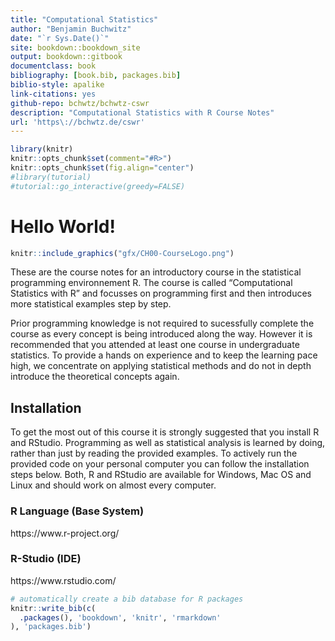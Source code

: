 ```yaml
--- 
title: "Computational Statistics"
author: "Benjamin Buchwitz"
date: "`r Sys.Date()`"
site: bookdown::bookdown_site
output: bookdown::gitbook
documentclass: book
bibliography: [book.bib, packages.bib]
biblio-style: apalike
link-citations: yes
github-repo: bchwtz/bchwtz-cswr
description: "Computational Statistics with R Course Notes"
url: 'https\://bchwtz.de/cswr'
---
```




```r
library(knitr)
knitr::opts_chunk$set(comment="#R>")
knitr::opts_chunk$set(fig.align="center")
#library(tutorial)
#tutorial::go_interactive(greedy=FALSE)
```


# Hello World! {-}

```r
knitr::include_graphics("gfx/CH00-CourseLogo.png")
```

These are the course notes for an introductory course in the statistical programming environnement R. The course is called "Computational Statistics with R" and focusses on programming first and then introduces more statistical examples step by step. 

Prior programming knowledge is not required to sucessfully complete the course as every concept is being introduced along the way. However it is recommended that you attended at least one course in undergraduate statistics. To provide a hands on experience and to keep the learning pace high, we concentrate on applying statistical methods and do not in depth introduce the theoretical concepts again.

## Installation {-}

To get the most out of this course it is strongly suggested that you install R and RStudio. Programming as well as statistical analysis is learned by doing, rather than just by reading the provided examples. To actively run the provided code on your personal computer you can follow the installation steps below. Both, R and RStudio are available for Windows, Mac OS and Linux and should work on almost every computer.

### R Language (Base System) {-}

https://www.r-project.org/

### R-Studio (IDE) {-}

https://www.rstudio.com/

<!--
## Schedule {-}

| Date        | Description                                                    |
|:-----------:|:---------------------------------------------------------------|
| 10.04.2018  | Chapter 1 - Installation and Basic Introduction    				     |
| 17.04.2018  | Chapter 2 - Elementary Data Types    				                   |
| 24.04.2018  | Chapter 3 - Data Manipulation        				                   |
| 08.05.2018  | Chapter 4 - Code Structure      				                       |
| 15.05.2018  | Assignment I Solution    				                               |
| 29.05.2018  | Chapter 5 - Coding Style      				                         |
| 05.06.2018  | Chapter 5 - Coding Style      				                         |
| 12.06.2018  | Extended Exercise     				                                 |
| 19.06.2018  | Chapter 6 - Vectorization      				                         |
| 26.06.2018  | Exam Preparation      	                                       |
| 10 Dates    |                                     			   	                 |


# Grading {-}

The grading on this course will be based on two Assignments (together 50%) and a 60 minute exam (50%). 

| Assessment     | Date / Due Date            |
|:---------------|:---------------------------|
| Assignment I   | 08.05.2018 (14:00)         |
| Assignment II  | 09.07.2018 (23:59)         |
| Final Exam     | 03.07.2018 (14:00 - 16:00) |

-->


<!--
<script src=https://cdn.datacamp.com/datacamp-light-latest.min.js></script>

```r
a <- 1+3
```
-->


<!--
```block2
Caution!  
This is a Caution!
  
```

```block2
Important!  
This is a Important!
  
```

```block2
Note!  
This is a Note!
  
```

```block2
Tip!  
This is a Tip!
  
```

```block2
Warning!  
This is a Warning!
  
```

```block2
Exercise!  
This is a Exercise!
  
```
-->


```r
# automatically create a bib database for R packages
knitr::write_bib(c(
  .packages(), 'bookdown', 'knitr', 'rmarkdown'
), 'packages.bib')
```
